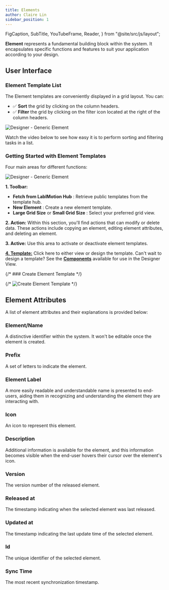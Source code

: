 ```yaml
---
title: Elements
author: Claire Lin
sidebar_position: 1
---
```


  FigCaption,
  SubTitle,
  YouTubeFrame,
  Reader,
} from "@site/src/js/layout";

<SubTitle text="A fundamental building block within the system." />
<Reader text="Designer" />

**Element** represents a fundamental building block within the system. It encapsulates specific functions and features to suit your application according to your design.

## User Interface

### Element Template List

The Element templates are conveniently displayed in a grid layout. You can:

- :white_check_mark: **Sort** the grid by clicking on the column headers.
- :white_check_mark: **Filter** the grid by clicking on the filter icon <FontAwesomeIcon icon={faList} /> located at the right of the column headers.

![Designer - Generic Element](/img/labimotion/designer-generic-element.png)

Watch the video below to see how easy it is to perform sorting and filtering tasks in a list.

<YouTubeFrame
  src="https://www.youtube-nocookie.com/embed/tV4to8wc_e0"
  title="LabIMotion - Grid"
/>
<FigCaption text="Example: Generic Dataset Designer" />

### Getting Started with Element Templates

Four main areas for different functions:

<img src={elementList} alt="Designer - Generic Element" />

**1. Toolbar:**

- **Fetch from LabIMotion Hub** <FontAwesomeIcon icon={faReply} />: Retrieve public templates from the template hub.
- **New Element** <FontAwesomeIcon icon={faPlus} /> : Create a new element template.
- **Large Grid Size** <FontAwesomeIcon icon={faTableCellsLarge} /> or **Small Grid Size** <FontAwesomeIcon icon={faTableCells} />: Select your preferred grid view.

**2. Action:**
Within this section, you'll find actions that can modify or delete data. These actions include copying an element, editing element attributes, and deleting an element.

**3. Active:**
Use this area to activate or deactivate element templates.

[**4. Template:**](../template-features/index.mdx)
Click here to either view or design the template. Can't wait to design a template? See the **[Components](components)** available for use in the Designer View.

{/* ### Create Element Template */}

{/* ![Create Element Template](/img/labimotion/create-element-template.png) */}

## Element Attributes

A list of element attributes and their explanations is provided below:

### Element/Name

A distinctive identifier within the system. It won't be editable once the element is created.

### Prefix

A set of letters to indicate the element.

### Element Label

A more easily readable and understandable name is presented to end-users, aiding them in recognizing and understanding the element they are interacting with.

### Icon

An icon to represent this element.

### Description

Additional information is available for the element, and this information becomes visible when the end-user hovers their cursor over the element's icon.

### Version

The version number of the released element.

### Released at

The timestamp indicating when the selected element was last released.

### Updated at

The timestamp indicating the last update time of the selected element.

### Id

The unique identifier of the selected element.

### Sync Time

The most recent synchronization timestamp.
